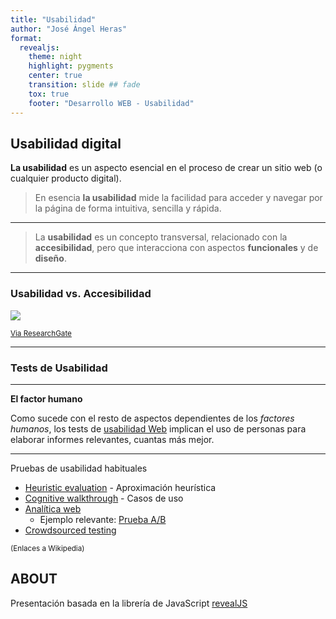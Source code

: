 ---
title: "Usabilidad"
author: "José Ángel Heras"
format: 
  revealjs:
    theme: night
    highlight: pygments
    center: true
    transition: slide ## fade
    tox: true
    footer: "Desarrollo WEB - Usabilidad"
---

## Usabilidad digital

**La usabilidad** es un aspecto esencial en el proceso de crear un sitio web (o cualquier producto digital).

> En esencia **la usabilidad** mide la facilidad para acceder y navegar por la página de forma intuitiva, sencilla y rápida.

---

> La **usabilidad** es un concepto transversal, relacionado con la **accesibilidad**, pero que interacciona con aspectos **funcionales** y de **diseño**.

---

### Usabilidad vs. Accesibilidad

![](img/HumanFactors.png){fig-align="center"}

<small>

[Via ResearchGate](https://www.researchgate.net/figure/Concepts-of-accessibility-usability-and-UX-Reproduced-with-permission-from-ISO-9241-11_fig3_344623850)

</small>

------------------------------------------------------------------------

### Tests de Usabilidad

------------------------------------------------------------------------

**El factor humano**

Como sucede con el resto de aspectos dependientes de los *factores humanos*, los tests de [usabilidad Web](https://es.wikipedia.org/wiki/Prueba_de_usabilidad) implican el uso de personas para elaborar informes relevantes, cuantas más mejor.

---

Pruebas de usabilidad habituales

- [Heuristic evaluation](https://en.wikipedia.org/wiki/Heuristic_evaluation) - Aproximación heurística
- [Cognitive walkthrough](https://en.wikipedia.org/wiki/Cognitive_walkthrough) - Casos de uso
- [Analítica web](https://es.wikipedia.org/wiki/An%C3%A1lisis_web)
     - Ejemplo relevante: [Prueba A/B](https://es.wikipedia.org/wiki/Prueba_A/B)
- [Crowdsourced testing](https://en.wikipedia.org/wiki/Crowdsourced_testing)

<small>

(Enlaces a Wikipedia)

</small>

## ABOUT

Presentación basada en la librería de JavaScript [revealJS](https://revealjs.com/)

